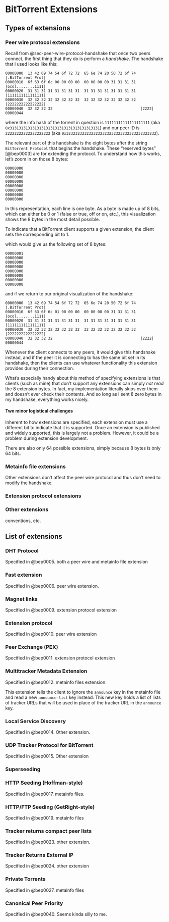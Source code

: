 # BitTorrent Extensions {#sec-extensions}

## Types of extensions

### Peer wire protocol extensions

Recall from @sec-peer-wire-protocol-handshake that once two peers connect, the first thing that they do is perform a *handshake*. The handshake that I used looks like this:

```hexdump
00000000  13 42 69 74 54 6f 72 72  65 6e 74 20 50 72 6f 74  |.BitTorrent Prot|
00000010  6f 63 6f 6c 00 00 00 00  00 00 00 00 31 31 31 31  |ocol........1111|
00000020  31 31 31 31 31 31 31 31  31 31 31 31 31 31 31 31  |1111111111111111|
00000030  32 32 32 32 32 32 32 32  32 32 32 32 32 32 32 32  |2222222222222222|
00000040  32 32 32 32                                       |2222|
00000044
```

where the info hash of the torrent in question is `11111111111111111111` (aka `0x3131313131313131313131313131313131313131`) and our peer ID is `22222222222222222222` (aka `0x3232323232323232323232323232323232323232`).

\todo{use our real info hash in example?}

The relevant part of this handshake is the eight bytes after the string `BitTorrent Protocol` that begins the handshake. These "reserved bytes" [@bep0003] are for extending the protocol. To understand how this works, let's zoom in on those 8 bytes:

```bitfield
00000000
00000000
00000000
00000000
00000000
00000000
00000000
00000000
```

In this representation, each line is one byte. As a byte is made up of 8 bits, which can either be 0 or 1 (false or true, off or on, etc.), this visualization shows the 8 bytes in the most detail possible.

\todo{"most detail" is not the right wording. most granularity? most precision?}

To indicate that a BitTorrent client supports a given extension, the client sets the corresponding bit to 1.

\todo{come up with example or reference real extension}

which would give us the following set of 8 bytes:

```bitfield
00000001
00000000
00000000
00000000
00000000
00000000
00000000
00000000
```

and if we return to our original visualization of the handshake:

```hexdump
00000000  13 42 69 74 54 6f 72 72  65 6e 74 20 50 72 6f 74  |.BitTorrent Prot|
00000010  6f 63 6f 6c 01 00 00 00  00 00 00 00 31 31 31 31  |ocol........1111|
00000020  31 31 31 31 31 31 31 31  31 31 31 31 31 31 31 31  |1111111111111111|
00000030  32 32 32 32 32 32 32 32  32 32 32 32 32 32 32 32  |2222222222222222|
00000040  32 32 32 32                                       |2222|
00000044
```

\todo{color or highlight changed byte?}

Whenever the client connects to any peers, it would give this handshake instead, and if the peer it is connecting to has the same bit set in its handshake, then the clients can use whatever functionality this extension provides during their connection.

What's especially handy about this method of specifying extensions is that clients (such as mine) that don't support any extensions can simply *not read* the 8 extension bytes. In fact, my implementation literally skips over them and doesn't ever check their contents. And so long as I sent 8 zero bytes in my handshake, everything works nicely.

#### Two minor logistical challenges

Inherent to how extensions are specified, each extension must use a different bit to indicate that it is supported. Once an extension is published and widely supported, this is largely not a problem. However, it could be a problem during extension development.

\todo{also note how @bep0003 says to coordinate with Bram Cohen}

There are also only 64 possible extensions, simply because 8 bytes is only 64 bits.

### Metainfo file extensions {#sec-extensions-metainfo-file}

Other extensions don't affect the peer wire protocol and thus don't need to modify the handshake.

### Extension protocol extensions

### Other extensions

conventions, etc.

## List of extensions

### DHT Protocol

Specified in @bep0005. both a peer wire and metainfo file extension

### Fast extension

Specified in @bep0006. peer wire extension.

### Magnet links {#sec-extensions-magnet-links}

Specified in @bep0009. extension protocol extension

### Extension protocol

Specified in @bep0010. peer wire extension

### Peer Exchange (PEX)

Specified in @bep0011. extension protocol extension

### Multitracker Metadata Extension {#sec-extensions-multitracker}

\todo{hook,justification,explanation,etc.}

Specified in @bep0012. metainfo files extension.

This extension tells the client to ignore the `announce` key in the metainfo file and read a new `announce-list` key instead. This new key holds a list of lists of tracker URLs that will be used in place of the tracker URL in the `announce` key.

\todo{explain the tiers of trackers}

### Local Service Discovery

Specified in @bep0014. Other extension.

### UDP Tracker Protocol for BitTorrent

Specified in @bep0015. Other extension

### Superseeding

### HTTP Seeding (Hoffman-style)

Specified in @bep0017. metainfo files. 

### HTTP/FTP Seeding (GetRight-style)

Specified in @bep0019. metainfo files

### Tracker returns compact peer lists

Specified in @bep0023. other extension.

### Tracker Returns External IP

Specified in @bep0024. other extension

### Private Torrents {#sec-extensions-private-torrents}

Specified in @bep0027. metainfo files

### Canonical Peer Priority

Specified in @bep0040. Seems kinda silly to me.
